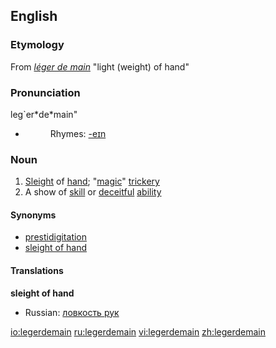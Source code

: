 ==English==
===Etymology===
From {{F.}} ''[[léger de main]]'' "light (weight) of hand"
===Pronunciation===
leg`er*de*main"
*{{audio|en-us-legerdemain.ogg|Audio (US)}}
*:Rhymes: [[Rhymes:English:-eɪn|-eɪn]]

===Noun===
{{wikipedia}}
{{en-noun|-}}

#[[Sleight]] of [[hand]]; "[[magic]]" [[trickery]]
#A show of [[skill]] or [[deceitful]] [[ability]]

====Synonyms====
*[[prestidigitation]]
*[[sleight of hand]]

====Translations====
'''sleight of hand'''
{{top}}
{{mid}}
* Russian: [[ловкость рук]]

[[io:legerdemain]]
[[ru:legerdemain]]
[[vi:legerdemain]]
[[zh:legerdemain]]